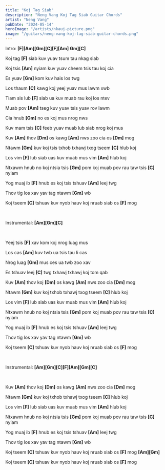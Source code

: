 ```yaml
---
title: "Koj Tag Siab"
description: "Neng Vang Koj Tag Siab Guitar Chords"
artist: "Neng Vang"
pubDate: "2024-05-14"
heroImage: "/artists/nkauj-picture.png"
image: "/guitars/neng-vang-koj-tag-siab-guitar-chords.png"
---
```


Intro: <b>[F][Am][Gm][C][F][Am] Gm][C]</b>

Koj tag <b>[F]</b> siab kuv yuav tsum tau nkag siab

Koj tsis <b>[Am]</b> nyiam kuv yuav cheem tsis tau koj cia

Es yuav <b>[Gm]</b> kom kuv hais los twg

Los thaum <b>[C]</b> kawg koj yeej yuav mus lawm xwb

Tiam sis lub <b>[F]</b> siab ua kuv muab rau koj los ntev

Muab pov <b>[Am]</b> tseg kuv yuav tsis yuav rov lawm

Cia hnub <b>[Gm]</b> no es koj mus nrog nws

Kuv mam tsis <b>[C]</b> feeb yuav muab lub siab nrog koj mus

Kuv <b>[Am]</b> thov <b>[Dm]</b> os kawg <b>[Am]</b> nws zoo cia os <b>[Dm]</b> mog

Ntawm <b>[Gm]</b> kuv koj tsis txhob txhawj txog tseem <b>[C]</b> hlub koj

Los vim <b>[F]</b> lub siab uas kuv muab mus vim <b>[Am]</b> hlub koj

Ntxawm hnub no koj ntsia tsis <b>[Gm]</b> pom koj muab pov rau taw tsis <b>[C]</b> nyiam

Yog muaj ib <b>[F]</b> hnub es koj tsis tshuav <b>[Am]</b> leej twg

Thov tig los xav yav tag ntawm <b>[Gm]</b> wb

Koj tseem <b>[C]</b> tshuav kuv nyob hauv koj nruab siab os <b>[F]</b> mog

<br />

Instrumental: <b>[Am][Gm][C]</b>

<br />

Yeej tsis <b>[F]</b> xav kom koj nrog luag mus

Los cas <b>[Am]</b> kuv twb ua tsis tau li cas

Nrog luag <b>[Gm]</b> mus ces ua twb zoo xav

Es tshuav leej <b>[C]</b> twg txhawj txhawj koj tom qab

Kuv <b>[Am]</b> thov koj <b>[Dm]</b> os kawg <b>[Am]</b> nws zoo cia <b>[Dm]</b> mog

Ntawm <b>[Gm]</b> kuv koj txhob txhawj txog tseem <b>[C]</b> hlub koj

Los vim <b>[F]</b> lub siab uas kuv muab mus vim <b>[Am]</b> hlub koj

Ntxawm hnub no koj ntsia tsis <b>[Gm]</b> pom koj muab pov rau taw tsis <b>[C]</b> nyiam

Yog muaj ib <b>[F]</b> hnub es koj tsis tshuav <b>[Am]</b> leej twg

Thov tig los xav yav tag ntawm <b>[Gm]</b> wb

Koj tseem <b>[C]</b> tshuav kuv nyob hauv koj nruab siab os <b>[F]</b> mog

<br />

Instrumental: <b>[Am][Gm][C][F][Am][Gm][C]</b>

<br />

Kuv <b>[Am]</b> thov koj <b>[Dm]</b> os kawg <b>[Am]</b> nws zoo cia <b>[Dm]</b> mog

Ntawm <b>[Gm]</b> kuv koj txhob txhawj txog tseem <b>[C]</b> hlub koj

Los vim <b>[F]</b> lub siab uas kuv muab mus vim <b>[Am]</b> hlub koj

Ntxawm hnub no koj ntsia tsis <b>[Gm]</b> pom koj muab pov rau taw tsis <b>[C]</b> nyiam

Yog muaj ib <b>[F]</b> hnub es koj tsis tshuav <b>[Am]</b> leej twg

Thov tig los xav yav tag ntawm <b>[Gm]</b> wb

Koj tseem <b>[C]</b> tshuav kuv nyob hauv koj nruab siab os <b>[F]</b> mog <b>[Am][Gm]</b>

Koj tseem <b>[C]</b> tshuav kuv nyob hauv koj nruab siab os <b>[F]</b> mog
